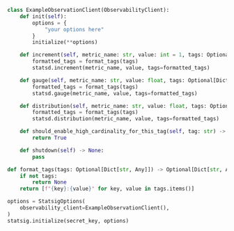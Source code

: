 ``` python
class ExampleObservationClient(ObservabilityClient):
    def init(self):
        options = {
            "your options here"
        }
        initialize(**options)

    def increment(self, metric_name: str, value: int = 1, tags: Optional[Dict[str, Any]] = None) -> None:
        formatted_tags = format_tags(tags)
        statsd.increment(metric_name, value, tags=formatted_tags)

    def gauge(self, metric_name: str, value: float, tags: Optional[Dict[str, Any]] = None) -> None:
        formatted_tags = format_tags(tags)
        statsd.gauge(metric_name, value, tags=formatted_tags)

    def distribution(self, metric_name: str, value: float, tags: Optional[Dict[str, Any]] = None) -> None:
        formatted_tags = format_tags(tags)
        statsd.distribution(metric_name, value, tags=formatted_tags)

    def should_enable_high_cardinality_for_this_tag(self, tag: str) -> bool:
        return True

    def shutdown(self) -> None:
        pass

def format_tags(tags: Optional[Dict[str, Any]]) -> Optional[Dict[str, Any]]:
    if not tags:
        return None
    return [f"{key}:{value}" for key, value in tags.items()]

options = StatsigOptions(
    observability_client=ExampleObservationClient(),
)
statsig.initialize(secret_key, options)

```